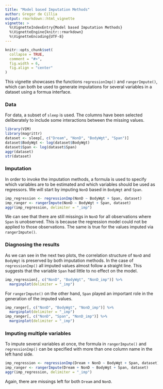 ```yaml
---
title: "Model based Imputation Methods"
author: Gregor de Cillia
output: rmarkdown::html_vignette
vignette: >
  %\VignetteIndexEntry{Model based Imputation Methods}
  %\VignetteEngine{knitr::rmarkdown}
  %\VignetteEncoding{UTF-8}
---
```


```r
knitr::opts_chunk$set(
  collapse = TRUE,
  comment = "#>",
  fig.width = 6,
  fig.align = "center"
)
```

This vignette showcases the functions `regressionImp()` and `rangerImpute()`,
which can both be used to generate imputations for several variables in a
dataset using a formua interface.

### Data

For data, a subset of `sleep` is used. The columns have been selected
deliberately to include some interactions between the missing values.

```r
library(VIM)
library(magrittr)
dataset <- sleep[, c("Dream", "NonD", "BodyWgt", "Span")]
dataset$BodyWgt <- log(dataset$BodyWgt)
dataset$Span <- log(dataset$Span)
aggr(dataset)
str(dataset)
```

### Imputation

In order to invoke the imputation methods, a formula is used to specify which
variables are to be estimated and which variables should be used as regressors.
We will start by imputing `NonD` based in `BodyWgt` and `Span`.

```r
imp_regression <- regressionImp(NonD ~ BodyWgt + Span, dataset)
imp_ranger <- rangerImpute(NonD ~ BodyWgt + Span, dataset)
aggr(imp_regression, delimiter = "_imp")
```

We can see that there are still missings in `NonD` for all observations where
`Span` is unobserved. This is because the regression model could not be applied
to those observations. The same is true for the values imputed via
`rangerImpute()`.

### Diagnosing the results

As we can see in the next two plots, the correlation structure of `NonD` and
`BodyWgt` is preserved by both imputation methods. In the case of
`regressionImp()` all imputed values almost follow a straight line. This
suggests that the variable `Span` had little to no effect on the model.

```r
imp_regression[, c("NonD", "BodyWgt", "NonD_imp")] %>% 
  marginplot(delimiter = "_imp")
```

For `rangerImpute()` on the other hand, `Span` played an important role in the
generation of the imputed values.

```r
imp_ranger[, c("NonD", "BodyWgt", "NonD_imp")] %>% 
  marginplot(delimiter = "_imp")
imp_ranger[, c("NonD", "Span", "NonD_imp")] %>% 
  marginplot(delimiter = "_imp")
```

### Imputing multiple variables

To impute several variables at once, the formula in `rangerImpute()` and
`regressionImp()` can be specified with more than one column name in the
left hand side.

```r
imp_regression <- regressionImp(Dream + NonD ~ BodyWgt + Span, dataset)
imp_ranger <- rangerImpute(Dream + NonD ~ BodyWgt + Span, dataset)
aggr(imp_regression, delimiter = "_imp")
```

Again, there are missings left for both `Dream` and `NonD`.
